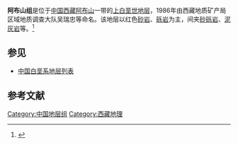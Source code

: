 {{Infobox rockunit
| name           = 阿布山组
| period         = 上白垩世
| age            = 
| image          = 
| imagesize      = 
| caption        = 
| type           = [[组_(地质学)|组]]
| prilithology   = 红色[[砂岩|砂岩]]、[[砾岩|砾岩]]
| otherlithology = [[砂砾岩|砂砾岩]]、[[泥灰岩|泥灰岩]]等
| namedfor       = 
| namedby        = 西藏地质矿产局区域地质调查大队吴瑞忠等
| region         = [[西藏|西藏]][[阿布山|阿布山]]一带
| country        = {{PRC}}
| coordinates    =
| unitof         =
| subunits       = 
| underlies      = [[牛堡组|牛堡组]]或[[第三系|第三系]]砾岩
| overlies       = [[日干配错群|日干配错群]]、[[雁石坪组|雁石坪组]]或[[侏罗系|侏罗系]]那底岗灰岩
| thickness      = 
| extent         =
| area           = 
| map            = 
| map_caption    = 
}}
'''阿布山组'''是位于[[中国|中国]][[西藏|西藏]][[阿布山|阿布山]]一带的[[上白垩世|上白垩世]][[地层|地层]]，1986年由西藏地质矿产局区域地质调查大队吴瑞忠等命名。该地层以红色[[砂岩|砂岩]]、[[砾岩|砾岩]]为主，间夹[[砂砾岩|砂砾岩]]、[[泥灰岩|泥灰岩]]等。<ref>{{cite book | title=《中国岩石地层辞典》 | publisher=中国地质大学出版社 | author=高振家、陈克强、魏家庸 | year=2000}}</ref>

== 参见 ==
* [[中国白垩系地层列表|中国白垩系地层列表]]

== 参考文献 ==
{{Reflist}}

{{地质小作品}}

[[Category:中国地层组|Category:中国地层组]]
[[Category:西藏地理|Category:西藏地理]]